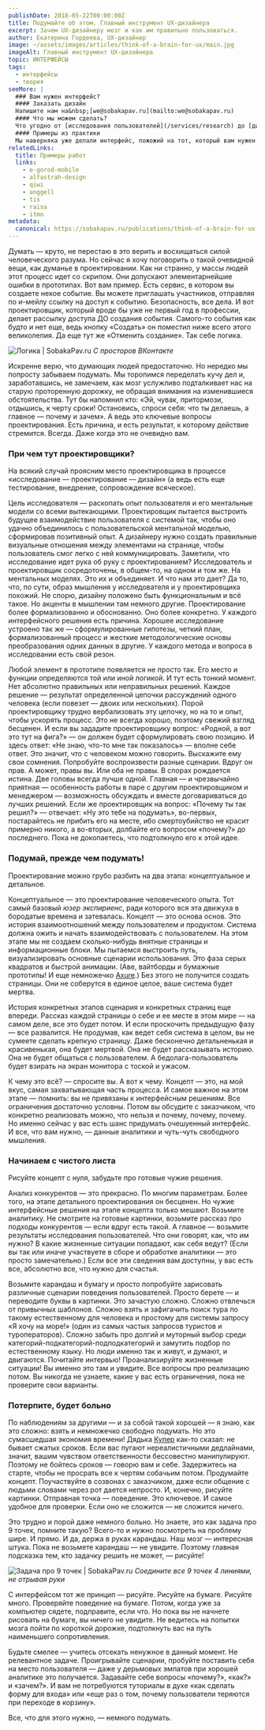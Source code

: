 ```yaml
---
publishDate: 2018-05-22T00:00:00Z
title: Подумайте об этом. Главный инструмент UX-дизайнера
excerpt: Зачем UX-дизайнеру мозг и как им правильно пользоваться.
author: Екатерина Гордеева, UX-дизайнер
image: ~/assets/images/articles/think-of-a-brain-for-ux/main.jpg
imageAlt: Главный инструмент UX-дизайнера
topic: ИНТЕРФЕЙСЫ
tags:
  - интерфейсы
  - теория
seeMore: |
  ### Вам нужен интерфейс?
  #### Заказать дизайн
  Напишите нам на&nbsp;[we@sobakapav.ru](mailto:we@sobakapav.ru)
  #### Что мы можем сделать?
  Что угодно от [исследования пользователей](/services/research) до [дизайна интерфейса под ключ](/services/ux-design). 
  #### Примеры из практики
  Мы наверняка уже делали интерфейс, пожожий на тот, который вам нужен. [Проверьте](https://sobakapav.ru/portfolio).
relatedLinks:
  title: Примеры работ
  links:
    - e-gorod-mobile
    - alfastrah-design
    - qiwi
    - anggell
    - tis
    - raisa
    - itmo
metadata:
  canonical: https://sobakapav.ru/publications/think-of-a-brain-for-ux
---
```



Думать — круто, не перестаю в это верить и восхищаться силой человеческого разума. Но сейчас я хочу поговорить о такой очевидной вещи, как думанье в проектировании. Как ни странно, у массы людей этот процесс идет со скрипом. Они допускают элементарнейшие ошибки в прототипах. Вот вам пример. Есть сервис, в котором вы создаете некое событие. Вы можете приглашать участников, отправляя по и-мейлу ссылку на доступ к событию. Безопасность, все дела. И вот проектировщик, который вроде бы уже не первый год в профессии, делает рассылку доступа ДО создания события. Самого-то события как будто и нет еще, ведь кнопку «Создать» он поместил ниже всего этого великолепия. Да еще тут же «Отменить создание». Так себе логика.

![Логика | SobakaPav.ru](~/assets/images/articles/think-of-a-brain-for-ux/1.jpeg)
_С просторов ВКонтакте_

Искренне верю, что думающих людей предостаточно. Но нередко мы попросту забываем подумать. Мы торопимся переделать кучу дел и, заработавшись, не замечаем, как мозг услужливо подталкивает нас на старую проторенную дорожку, не обращая внимания на изменившиеся обстоятельства. Тут бы напомнил кто: «Эй, чувак, притормози, отдышись, к черту сроки! Остановись, спроси себя: что ты делаешь, а главное — почему и зачем». А ведь это ключевые вопросы проектирования. Есть причина, и есть результат, к которому действие стремится. Всегда. Даже когда это не очевидно вам.

### При чем тут проектировщики?

На всякий случай проясним место проектировщика в процессе «исследование — проектирование — дизайн» (а ведь есть еще тестирование, внедрение, сопровождение всяческое).

Цель исследователя — раскопать опыт пользователя и его ментальные модели со всеми вытекающими. Проектировщик пытается выстроить будущее взаимодействие пользователя с системой так, чтобы оно удачно объединилось с пользовательской ментальной моделью, сформировав позитивный опыт. А дизайнеру нужно создать правильные визуальные отношения между элементами на странице, чтобы пользователь смог легко с ней коммуницировать. Заметили, что исследование идет рука об руку с проектированием? Исследователь и проектировщик сосредоточены, в общем-то, на одном и том же. На ментальных моделях. Это их и объединяет. И что нам это дает? Да то, что, по сути, образ мышления у исследователя и у проектировщика похожий. Не спорю, дизайну положено быть функциональным и всё такое. Но акценты в мышлении там немного другие. Проектирование более формализованно и обоснованно. Оно более конкретно. У каждого интерфейсного решения есть причина. Хорошее исследование устроено так же — сформулированные гипотезы, четкий план, формализованный процесс и жесткие методологические основы преобразования одних данных в другие. У каждого метода и вопроса в исследовании есть свой резон.

Любой элемент в прототипе появляется не просто так. Его место и функции определяются той или иной логикой. И тут есть тонкий момент. Нет абсолютно правильных или неправильных решений. Каждое решение — результат определенной цепочки рассуждений одного человека (если повезет — двоих или нескольких). Порой проектировщику трудно вербализовать эту цепочку, но на то и опыт, чтобы ускорять процесс. Это не всегда хорошо, поэтому свежий взгляд бесценен. И если вы зададите проектировщику вопрос: «Родной, а вот это тут на фига?» — он должен будет сформулировать свою позицию. И здесь ответ: «Не знаю, что-то мне так показалось» — вполне себе ответ. Это значит, что с человеком можно говорить. Выскажите ему свои сомнения. Попробуйте воспроизвести разные сценарии. Вдруг он прав. А может, правы вы. Или оба не правы. В спорах рождается истина. Две головы всегда лучше одной. Главная — и чрезвычайно приятная — особенность работы в паре с другим проектировщиком и менеджером — возможность обсуждать и вместе договариваться до лучших решений. Если же проектировщик на вопрос: «Почему ты так решил?» — отвечает: «Ну это тебе на подумать», во-первых, постарайтесь не прибить его на месте, ибо смертоубийство не красит примерно никого, а во-вторых, долбайте его вопросом «почему?» до последнего. Пока не докопаетесь, что подтолкнуло его к этой идее.

### Подумай, прежде чем подумать!

Проектирование можно грубо разбить на два этапа: концептуальное и детальное.

Концептуальное — это проектирование человеческого опыта. Тот самый базовый _юзер экспириенс_, ради которого вся эта движуха в бородатые времена и затевалась. Концепт — это основа основ. Это история взаимоотношений между пользователем и продуктом. Система должна ожить и начать взаимодействовать с пользователем. На этом этапе мы не создаем сколько-нибудь внятные страницы и информационные блоки. Мы пытаемся выстроить путь, визуализировать основные сценарии использования. Это фаза серых квадратов и быстрой анимации. (Аве, вайтборды и бумажные прототипы! И еще немножечко [Axure](https://www.axure.com/).) Без этого не получится создать страницы. Они не соберутся в единое целое, ваше система будет мертва.

История конкретных этапов сценария и конкретных страниц еще впереди. Рассказ каждой страницы о себе и ее месте в этом мире — на самом деле, все это будет потом. И если проскочить предыдущую фазу — все развалится. Не продумав, как ведет себя система в целом, вы не сумеете сделать крепкую страницу. Даже бесконечно детальненькая и красивенькая, она будет мертвой. Она не будет рассказывать историю. Она не будет общаться с пользователем. А бедолага-пользователь будет взирать на экран монитора с тоской и ужасом.

К чему это всё? — спросите вы. А вот к чему. Концепт — это, на мой вкус, самая захватывающая часть процесса. И самое важное на этом этапе — помнить: вы не привязаны к интерфейсным решениям. Все ограничения достаточно условны. Потом вы обсудите с заказчиком, что конкретно реализовать можно, что нельзя и почему, почему, почему. Но именно сейчас у вас есть шанс придумать очешуенный интерфейс. И все, что вам нужно, — данные аналитики и чуть-чуть свободного мышления.

### Начинаем с чистого листа

Рисуйте концепт с нуля, забудьте про готовые чужие решения.

Анализ конкурентов — это прекрасно. По многим параметрам. Более того, на этапе детального проектирования он бесценен. Но чужие интерфейсные решения на этапе концепта только мешают. Возьмите аналитику. Не смотрите на готовые картинки, возьмите рассказ про подходы конкурентов — если вдруг есть такой. А главное — возьмите результаты исследования пользователей. Что они говорят, как, что им нужно? В какие жизненные ситуации попадают, как себя ведут? (Если вы так или иначе участвуете в сборе и обработке аналитики — это просто замечательно.) Если все эти сведения вам доступны, у вас есть все, абсолютно все, что нужно для счастья.

Возьмите карандаш и бумагу и просто попробуйте зарисовать различные сценарии поведения пользователей. Просто берете — и переводите буквы в картинки. Это зачастую сложно. Сложно отвлечься от привычных шаблонов. Сложно взять и зафигачить поиск тура по такому естественному для человека и простому для системы запросу «Я хочу на море!» (один из самых частых запросов туристов и туроператоров). Сложно забыть про долгий и муторный выбор среди категорий-подкатегорий-подподкатегорий и замутить подбор по естественному языку. Но люди именно так и живут, и думают, и двигаются. Почитайте интервью! Проанализируйте жизненные ситуации! Вы именно это там и увидите. Все вопросы про реализацию потом. Вы никогда не узнаете, какие у вас есть ограничения, пока не проверите свои варианты.

### Потерпите, будет больно

По наблюдениям за другими — и за собой такой хорошей — я знаю, как это сложно: взять и немножечко свободно подумать. Но это сумасшедшая экономия времени! Дядька [Купер](https://ru.wikipedia.org/wiki/%D0%9A%D1%83%D0%BF%D0%B5%D1%80,_%D0%90%D0%BB%D0%B0%D0%BD) как-то сказал: не бывает сжатых сроков. Если вас пугают нереалистичными дедлайнами, значит, вашим чувством ответственности бессовестно манипулируют. Поэтому не бойтесь сроков — говорю вам и себе. Задержитесь на старте, чтобы не просрать все к чертям собачьим потом. Продумайте концепт. Поучаствуйте в созвонах с заказчиком, даже если общение с людьми словами через рот дается непросто. И, конечно, рисуйте картинки. Отправная точка — поведение. Это ключевое. И самое удобное для проверки. Если оно не сложится — не сложится ничего.

Это трудно и порой даже немного больно. Но знаете, это как задача про 9 точек, помните такую? Всего-то и нужно посмотреть на проблему шире. И прямо. И да, держа в руках карандаш. Наш мозг — интересная штука. Пока не возьмете карандаш — не увидите. Поэтому главная подсказка тем, кто задачку решить не может, — рисуйте!

![Задача про 9 точек | SobakaPav.ru](~/assets/images/articles/think-of-a-brain-for-ux/2.png)
_Соедините все 9 точек 4 линиями, не отрывая руки_

С интерфейсом тот же принцип — рисуйте. Рисуйте на бумаге. Рисуйте много. Проверяйте поведение на бумаге. Потом, когда уже за компьютер сядете, подправите, если что. Но пока вы не начнете рисовать на бумаге, вы ничего не увидите. Не ведитесь на попытки мозга пойти по короткой дорожке, подтолкнуть вас на путь наименьшего сопротивления.

Будьте смелее — учитесь отсекать ненужное в данный момент. Не релевантное задаче. Проигрывайте сценарии, пробуйте поставить себя на место пользователя — даже у дерьмовых эмпатов при хорошей аналитике это получается. Задавайте себе вопросы «почему?», «как?» и «зачем?». И вам не потребуются туториалы в духе «как сделать форму для входа» или «еще раз о том, почему пользователи теряются при переходе в корзину».

Все, что для этого нужно, — немного подумать.
